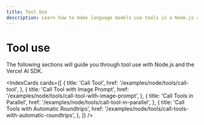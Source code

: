 ```yaml
---
title: Tool Use
description: Learn how to make language models use tools in a Node.js application.
---
```


# Tool use

The following sections will guide you through tool use with Node.js and the Vercel AI SDK.

<IndexCards
  cards={[
    {
      title: 'Call Tool',
      href: '/examples/node/tools/call-tool',
    },
    {
      title: 'Call Tool with Image Prompt',
      href: '/examples/node/tools/call-tool-with-image-prompt',
    },
    {
      title: 'Call Tools in Parallel',
      href: '/examples/node/tools/call-tool-in-parallel',
    },
    {
      title: 'Call Tools with Automatic Roundtrips',
      href: '/examples/node/tools/call-tools-with-automatic-roundtrips',
    },
  ]}
/>
